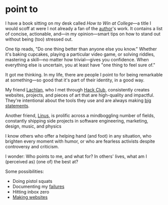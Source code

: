 # point to

I have a book sitting on my desk called *How to Win at College*—a title I would scoff at were I not already a fan of the <a class="external" href="https://calnewport.com" target="_blank">author</a>'s work. It contains a list of concise, actionable, and—in my opinion—smart tips on how to stand out without being (too) stressed out.

One tip reads, "Do one thing better than anyone else you know." Whether it's baking cupcakes, playing a particular video game, or solving riddles, mastering a skill—no matter how trivial—gives you confidence. When everything else is uncertain, you at least have "one thing to feel sure of."

It got me thinking. In my life, there are people I point to for being remarkable at something—so good that it's part of their identity, in a good way.

My friend <a class="external" href="https://lachlanjc.me" target="_blank">Lachlan</a>, who I met through [Hack Club](communities), consistently creates websites, projects, and pieces of art that are high-quality and impactful. They're intentional about the tools they use and are always making <a class="external" href="https://notebook.lachlanjc.me/2019-09-24_lachlan_ultra/" target="_blank">big statements</a>.

Another friend, <a class="external" href="https://thesephist.surge.sh" target="_blank">Linus</a>, is prolific across a mindboggling number of fields, constantly shipping side projects in software engineering, marketing, design, music, and physics

I know others who offer a helping hand (and foot) in any situation, who brighten every moment with humor, or who are fearless activists despite controversy and criticism.

I wonder: Who points to me, and what for? In others' lives, what am I (perceived as) (one of) the best at?

Some possibilities:
* Doing pistol squats
* Documenting my [failures](fail)
* Hitting inbox zero
* [Making websites](code)